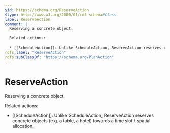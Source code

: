 ```yaml
---
$id: https://schema.org/ReserveAction
$type: http://www.w3.org/2000/01/rdf-schema#Class
label: ReserveAction
comment: |
  Reserving a concrete object.
  
  Related actions:
  
  * [[ScheduleAction]]: Unlike ScheduleAction, ReserveAction reserves concrete objects (e.g. a table, a hotel) towards a time slot / spatial allocation.
rdfs:label: "ReserveAction"
rdfs:subClassOf: "https://schema.org/PlanAction"
---
```


# ReserveAction

Reserving a concrete object.

Related actions:

* [[ScheduleAction]]: Unlike ScheduleAction, ReserveAction reserves concrete objects (e.g. a table, a hotel) towards a time slot / spatial allocation.

